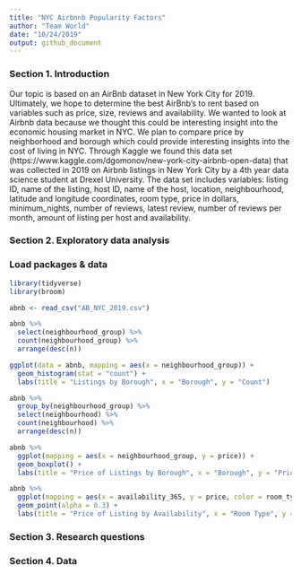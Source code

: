 ```yaml
---
title: "NYC Airbnnb Popularity Factors"
author: "Team World"
date: "10/24/2019"
output: github_document
---
```


### Section 1. Introduction

Our topic is based on an AirBnb dataset in New York City for 2019. Ultimately, we hope to determine the best AirBnb’s to rent based on variables such as price, size, reviews and availability. We wanted to look at Airbnb data because we thought this could be interesting insight into the economic housing market in NYC. We plan to compare price by neighborhood and borough which could provide interesting insights into the cost of living in NYC. Through Kaggle we found this data set (https://www.kaggle.com/dgomonov/new-york-city-airbnb-open-data) that was collected in 2019 on Airbnb listings in New York City by a 4th year data science student at Drexel University. The data set includes variables: listing ID, name of the listing, host ID, name of the host, location, neighbourhood, latitude and longitude coordinates, room type, price in dollars, minimum_nights, number of reviews, latest review, number of reviews per month, amount of listing per host and availability.

### Section 2. Exploratory data analysis

### Load packages & data
```r
library(tidyverse) 
library(broom)
```

```r
abnb <- read_csv("AB_NYC_2019.csv")
```

```r
abnb %>%
  select(neighbourhood_group) %>%
  count(neighbourhood_group) %>%
  arrange(desc(n))
```

```r
ggplot(data = abnb, mapping = aes(x = neighbourhood_group)) +
  geom_histogram(stat = "count") + 
  labs(title = "Listings by Borough", x = "Borough", y = "Count")
```

```r
abnb %>%
  group_by(neighbourhood_group) %>%
  select(neighbourhood) %>%
  count(neighbourhood) %>%
  arrange(desc(n))
```

```r
abnb %>%
  ggplot(mapping = aes(x = neighbourhood_group, y = price)) +
  geom_boxplot() + 
  labs(title = "Price of Listings by Borough", x = "Borough", y = "Price")
```

```r
abnb %>%
  ggplot(mapping = aes(x = availability_365, y = price, color = room_type)) +
  geom_point(alpha = 0.3) + 
  labs(title = "Price of Listing by Availability", x = "Room Type", y = "Price")
```

### Section 3. Research questions

### Section 4. Data
